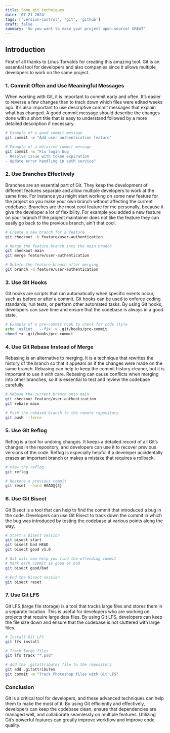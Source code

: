 ```yaml
---
title: Some git techniques
date: '07-21-2024'
tags: ['version-control', 'git', 'github']
draft: false
summary: 'So you want to make your project open-source! GREAT'
---
```


## Introduction

First of all thanks to Linus Torvalds for creating this amazing tool.
Git is an essential tool for developers and also companies since it allows multiple developers to work on the same project.


### 1. Commit Often and Use Meaningful Messages

When working with Git, it is important to commit early and often. It’s easier to reverse a few changes than to track down which files were edited weeks ago. It’s also important to use descriptive commit messages that explain what has changed. A good commit message should describe the changes done with a short title that is easy to understand followed by a more detailed description if necessary.
```bash
# Example of a good commit message
git commit -m "Add user authentication feature"

# Example of a detailed commit message
git commit -m "Fix login bug
- Resolve issue with token expiration
- Update error handling in auth service"

```

### 2. Use Branches Effectively

Branches are an essential part of Git. They keep the development of different features separate and allow multiple developers to work at the same time. For instance you might start working on some new feature for the project so you make your own branch without affecting the current codebase.
Branches are the most cool feature for me personally, because it give the developer a lot of flexibility. For example you added a new feature on your branch If the project maintainer does not like the feature they can easily go back to the previous branch, ain't that cool.

```bash
# Create a new branch for a feature
git checkout -b feature/user-authentication

# Merge the feature branch into the main branch
git checkout main
git merge feature/user-authentication

# Delete the feature branch after merging
git branch -d feature/user-authentication

```

### 3. Use Git Hooks

Git hooks are scripts that run automatically when specific events occur, such as before or after a commit. Git hooks can be used to enforce coding standards, run tests, or perform other automated tasks. By using Git hooks, developers can save time and ensure that the codebase is always in a good state.

```bash
# Example of a pre-commit hook to check for code style
echo 'eslint . --fix' > .git/hooks/pre-commit
chmod +x .git/hooks/pre-commit

```
### 4. Use Git Rebase Instead of Merge

Rebasing is an alternative to merging. It is a technique that rewrites the history of the branch so that it appears as if the changes were made on the same branch. Rebasing can help to keep the commit history cleaner, but it is important to use it with care. Rebasing can cause conflicts when merging into other branches, so it is essential to test and review the codebase carefully.

```bash
# Rebase the current branch onto main
git checkout feature/user-authentication
git rebase main

# Push the rebased branch to the remote repository
git push --force

```

### 5. Use Git Reflog

Reflog is a tool for undoing changes. It keeps a detailed record of all Git’s changes in the repository, and developers can use it to recover previous versions of the code. Reflog is especially helpful if a developer accidentally erases an important branch or makes a mistake that requires a rollback.

```bash
# View the reflog
git reflog

# Restore a previous commit
git reset --hard HEAD@{3}

```

### 6. Use Git Bisect

Git Bisect is a tool that can help to find the commit that introduced a bug in the code. Developers can use Git Bisect to track down the commit in which the bug was introduced by testing the codebase at various points along the way.

```bash
# Start a bisect session
git bisect start
git bisect bad HEAD
git bisect good v1.0

# Git will now help you find the offending commit
# Mark each commit as good or bad
git bisect good/bad

# End the bisect session
git bisect reset

```
### 7. Use Git LFS

Git LFS (large file storage) is a tool that tracks large files and stores them in a separate location. This is useful for developers who are working on projects that require large data files. By using Git LFS, developers can keep the file size down and ensure that the codebase is not cluttered with large files.

```bash
# Install Git LFS
git lfs install

# Track large files
git lfs track "*.psd"

# Add the .gitattributes file to the repository
git add .gitattributes
git commit -m "Track Photoshop files with Git LFS"

```
### Conclusion

Git is a critical tool for developers, and these advanced techniques can help them to make the most of it. By using Git efficiently and effectively, developers can keep the codebase clean, ensure that dependencies are managed well, and collaborate seamlessly on multiple features. Utilizing Git’s powerful features can greatly improve workflow and improve code quality.